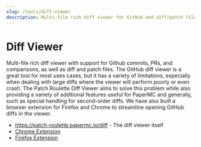 ```yaml
---
slug: /tools/diff-viewer
description: Multi-file rich diff viewer for GitHub and diff/patch files.
---
```


# Diff Viewer

Multi-file rich diff viewer with support for Github commits, PRs, and comparisons, as well as
diff and patch files.
The GitHub diff viewer is a great tool for most uses cases, but it has a variety of limitations,
especially when dealing with large diffs where the viewer will perform poorly or even crash. The
Patch Roulette Diff Viewer aims to solve this problem while also providing a variety of additional
features useful for PaperMC and generally, such as special handling for second-order diffs. We have
also built a browser extension for Firefox and Chrome to streamline opening GitHub diffs in the
viewer.

- https://patch-roulette.papermc.io/diff - The diff viewer itself
- [Chrome Extension](https://chromewebstore.google.com/detail/patch-roulette/feaaoepdocmiibjilhoahgldkaajfnhb)
- [Firefox Extension](https://addons.mozilla.org/en-US/firefox/addon/patch-roulette/)
